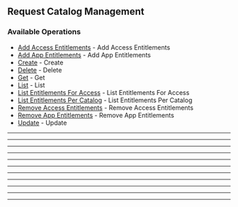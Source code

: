 
## Request Catalog Management

### Available Operations

* [Add Access Entitlements](//request_catalog_management/add_access_entitlements) - Add Access Entitlements
* [Add App Entitlements](//request_catalog_management/add_app_entitlements) - Add App Entitlements
* [Create](//request_catalog_management/create) - Create
* [Delete](//request_catalog_management/delete) - Delete
* [Get](//request_catalog_management/get) - Get
* [List](//request_catalog_management/list) - List
* [List Entitlements For Access](//request_catalog_management/list_entitlements_for_access) - List Entitlements For Access
* [List Entitlements Per Catalog](//request_catalog_management/list_entitlements_per_catalog) - List Entitlements Per Catalog
* [Remove Access Entitlements](//request_catalog_management/remove_access_entitlements) - Remove Access Entitlements
* [Remove App Entitlements](//request_catalog_management/remove_app_entitlements) - Remove App Entitlements
* [Update](//request_catalog_management/update) - Update

---
<AddAccessEntitlements />

---
<AddAppEntitlements />

---
<Create />

---
<Delete />

---
<Get />

---
<List />

---
<ListEntitlementsForAccess />

---
<ListEntitlementsPerCatalog />

---
<RemoveAccessEntitlements />

---
<RemoveAppEntitlements />

---
<Update />
